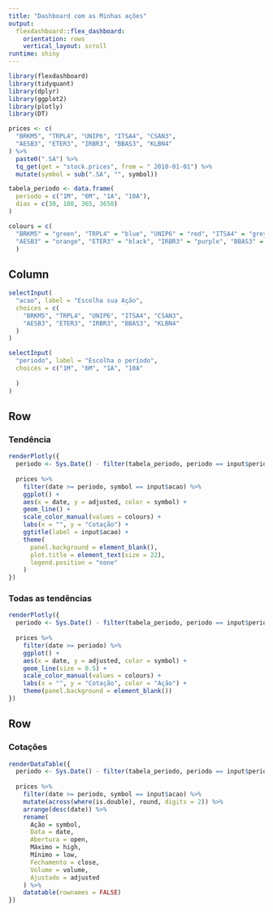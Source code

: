 ```yaml
---
title: "Dashboard com as Minhas ações"
output: 
  flexdashboard::flex_dashboard:
    orientation: rows
    vertical_layout: scroll
runtime: shiny
---
```


```r
library(flexdashboard)
library(tidyquant)
library(dplyr)
library(ggplot2)
library(plotly)
library(DT)

prices <- c(
  "BRKM5", "TRPL4", "UNIP6", "ITSA4", "CSAN3",
  "AESB3", "ETER3", "IRBR3", "BBAS3", "KLBN4"
) %>%
  paste0(".SA") %>%
  tq_get(get = "stock.prices", from = " 2010-01-01") %>%
  mutate(symbol = sub(".SA", "", symbol))

tabela_periodo <- data.frame(
  periodo = c("1M", "6M", "1A", "10A"),
  dias = c(30, 180, 365, 3650)
)

colours = c(
  "BRKM5" = "green", "TRPL4" = "blue", "UNIP6" = "red", "ITSA4" = "grey", "CSAN3" = "pink",
  "AESB3" = "orange", "ETER3" = "black", "IRBR3" = "purple", "BBAS3" = "cyan", "KLBN4" = "yellow"
  )

```

Column {.sidebar}
-----------------------------------------------------------------------

```r
selectInput(
  "acao", label = "Escolha sua Ação",
  choices = c(
    "BRKM5", "TRPL4", "UNIP6", "ITSA4", "CSAN3",
    "AESB3", "ETER3", "IRBR3", "BBAS3", "KLBN4"
  )
)

selectInput(
  "periodo", label = "Escolha o período",
  choices = c("1M", "6M", "1A", "10A"
    
  )
)
```


Row {data-width=500}
-----------------------------------------------------------------------

### Tendência

```r
renderPlotly({
  periodo <- Sys.Date() - filter(tabela_periodo, periodo == input$periodo)$dias
  
  prices %>%
    filter(date >= periodo, symbol == input$acao) %>%
    ggplot() +
    aes(x = date, y = adjusted, color = symbol) +
    geom_line() +
    scale_color_manual(values = colours) +
    labs(x = "", y = "Cotação") +
    ggtitle(label = input$acao) +
    theme(
      panel.background = element_blank(),
      plot.title = element_text(size = 22),
      legend.position = "none"
    )
})
```

### Todas as tendências

```r
renderPlotly({
  periodo <- Sys.Date() - filter(tabela_periodo, periodo == input$periodo)$dias
  
  prices %>%
    filter(date >= periodo) %>%
    ggplot() +
    aes(x = date, y = adjusted, color = symbol) +
    geom_line(size = 0.5) +
    scale_color_manual(values = colours) +
    labs(x = "", y = "Cotação", color = "Ação") +
    theme(panel.background = element_blank())
})
```

Row {data-width=500}
-----------------------------------------------------------------------

### Cotações

```r
renderDataTable({
  periodo <- Sys.Date() - filter(tabela_periodo, periodo == input$periodo)$dias
  
  prices %>%
    filter(date >= periodo, symbol == input$acao) %>%
    mutate(across(where(is.double), round, digits = 2)) %>%
    arrange(desc(date)) %>%
    rename(
      Ação = symbol,
      Data = date,
      Abertura = open,
      Máximo = high,
      Mínimo = low,
      Fechamento = close,
      Volume = volume,
      Ajustado = adjusted
    ) %>%
    datatable(rownames = FALSE)
})
```


